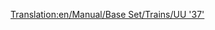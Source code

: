 [[Translation:en/Manual/Base Set/Trains/UU '37']]
{{en/Manual/Base Set/Trains/Trains|Image=[[File:en/Manual/Base Set/Trains/Uu37.png]]
|Cost=£19,921 ($39.842)
|Speed=144 kph (90 mph)
|Weight=101 t
|Power= 1,750 hp (1.305 kW)
|Annual=£1,828 ($3.656)
|Designed=1959
|Lifespan=20
|Capacity=N/A
|Description=No description has been written for this train yet. If you know something about this train, feel free to edit this page and add it!
|Real-life=This is a renamed version of the [https://www.wikipedia.org/wiki/British Rail Class 37 British Rail Class 37].
}}